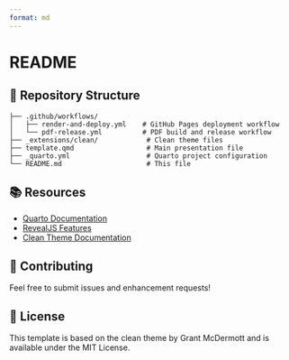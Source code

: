 ```yaml
---
format: md
---
```


# README

## 📁 Repository Structure

    ├── .github/workflows/
    │   ├── render-and-deploy.yml    # GitHub Pages deployment workflow
    │   └── pdf-release.yml          # PDF build and release workflow
    ├── _extensions/clean/            # Clean theme files
    ├── template.qmd                  # Main presentation file
    ├── _quarto.yml                   # Quarto project configuration
    └── README.md                     # This file

## 📚 Resources

- [Quarto Documentation](https://quarto.org/docs/)
- [RevealJS Features](https://quarto.org/docs/presentations/revealjs/)
- [Clean Theme Documentation](https://github.com/grantmcdermott/quarto-revealjs-clean)

## 🤝 Contributing

Feel free to submit issues and enhancement requests!

## 📄 License

This template is based on the clean theme by Grant McDermott and is
available under the MIT License.